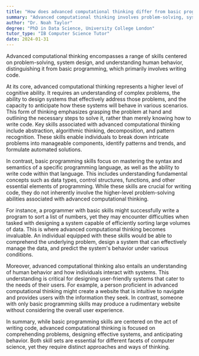```yaml
---
title: "How does advanced computational thinking differ from basic programming skills?"
summary: "Advanced computational thinking involves problem-solving, system design and understanding human behaviour, unlike basic programming which is code writing."
author: "Dr. Noah Taylor"
degree: "PhD in Data Science, University College London"
tutor_type: "IB Computer Science Tutor"
date: 2024-01-31
---
```


Advanced computational thinking encompasses a range of skills centered on problem-solving, system design, and understanding human behavior, distinguishing it from basic programming, which primarily involves writing code.

At its core, advanced computational thinking represents a higher level of cognitive ability. It requires an understanding of complex problems, the ability to design systems that effectively address those problems, and the capacity to anticipate how these systems will behave in various scenarios. This form of thinking emphasizes grasping the problem at hand and outlining the necessary steps to solve it, rather than merely knowing how to write code. Key skills associated with advanced computational thinking include abstraction, algorithmic thinking, decomposition, and pattern recognition. These skills enable individuals to break down intricate problems into manageable components, identify patterns and trends, and formulate automated solutions.

In contrast, basic programming skills focus on mastering the syntax and semantics of a specific programming language, as well as the ability to write code within that language. This includes understanding fundamental concepts such as data types, control structures, functions, and other essential elements of programming. While these skills are crucial for writing code, they do not inherently involve the higher-level problem-solving abilities associated with advanced computational thinking.

For instance, a programmer with basic skills might successfully write a program to sort a list of numbers, yet they may encounter difficulties when tasked with designing a system capable of efficiently sorting large volumes of data. This is where advanced computational thinking becomes invaluable. An individual equipped with these skills would be able to comprehend the underlying problem, design a system that can effectively manage the data, and predict the system's behavior under various conditions.

Moreover, advanced computational thinking also entails an understanding of human behavior and how individuals interact with systems. This understanding is critical for designing user-friendly systems that cater to the needs of their users. For example, a person proficient in advanced computational thinking might create a website that is intuitive to navigate and provides users with the information they seek. In contrast, someone with only basic programming skills may produce a rudimentary website without considering the overall user experience.

In summary, while basic programming skills are centered on the act of writing code, advanced computational thinking is focused on comprehending problems, designing effective systems, and anticipating behavior. Both skill sets are essential for different facets of computer science, yet they require distinct approaches and ways of thinking.
    